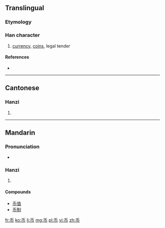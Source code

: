 {{also|幣}}
==Translingual==

===Etymology===
{{Han simp|幣|f=敝|t=丿}}

===Han character===
{{Han char|rn=50|rad=巾|as=01|sn=4|four=|canj=竹中月 (HLB)}}

# [[currency]], [[coin]]s, legal tender

====References====
* {{Han ref|kx=0328.021|dkj=08774|dj=0632.120|hdz=10728.030|uh=5E01|ud=24065}}

----

==Cantonese==

===Hanzi===
{{yue-hanzi|jyut=|y=bai6|tra=幣}}

# {{defn|lang=yue|sort=巾01}}

----

==Mandarin==

===Pronunciation===
* {{audio|Zh-bì.ogg|Audio}}

===Hanzi===
{{cmn-hanzi|tra=幣|pin=[[bì]] ([[bi4]])|wg=pi<sup>4</sup>}}

# {{defn|lang=cmn|sort=巾01}}

====Compounds====
* [[币值]]
* [[币制]]

[[fr:币]]
[[ko:币]]
[[li:币]]
[[mg:币]]
[[pl:币]]
[[vi:币]]
[[zh:币]]